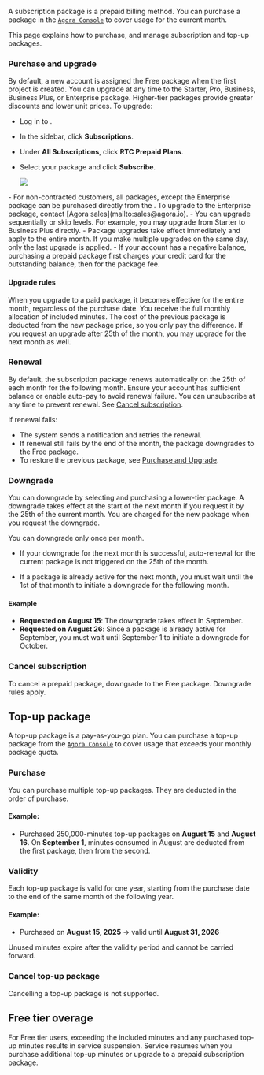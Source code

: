 A subscription package is a prepaid billing method. You can purchase a package in the [`Agora Console`](https://console.agora.io/subscriptions/rtc-plans?tab=monthly) to cover usage for the current month.

This page explains how to purchase, and manage subscription and top-up packages.

### Purchase and upgrade

By default, a new account is assigned the Free package when the first project is created. You can upgrade at any time to the Starter, Pro, Business, Business Plus, or Enterprise package. Higher-tier packages provide greater discounts and lower unit prices. To upgrade:

- Log in to [<Vg k="CONSOLE" />](https://console.agora.io/subscriptions/rtc-plans?tab=monthly).
- In the sidebar, click **Subscriptions**.
- Under **All Subscriptions**, click **RTC Prepaid Plans**.
- Select your package and click **Subscribe**.

    ![](/images/video-sdk/prepaid-packages.png)

<Admonition type="info" title="Information">
- For non-contracted customers, all packages, except the Enterprise package can be purchased directly from the <Vg k="CONSOLE" />. To upgrade to the Enterprise package, contact [Agora sales](mailto:sales@agora.io).
- You can upgrade sequentially or skip levels. For example, you may upgrade from Starter to Business Plus directly.
- Package upgrades take effect immediately and apply to the entire month. If you make multiple upgrades on the same day, only the last upgrade is applied.
- If your account has a negative balance, purchasing a prepaid package first charges your credit card for the outstanding balance, then for the package fee.
</Admonition>

#### Upgrade rules

When you upgrade to a paid package, it becomes effective for the entire month, regardless of the purchase date. You receive the full monthly allocation of included minutes. The cost of the previous package is deducted from the new package price, so you only pay the difference. If you request an upgrade after 25th of the month, you may upgrade for the next month as well. 

### Renewal

By default, the subscription package renews automatically on the 25th of each month for the following month. Ensure your account has sufficient balance or enable auto-pay to avoid renewal failure. You can unsubscribe at any time to prevent renewal. See [Cancel subscription](#cancel-subscription).

If renewal fails:

- The system sends a notification and retries the renewal.
- If renewal still fails by the end of the month, the package downgrades to the Free package.
- To restore the previous package, see [Purchase and Upgrade](#purchase-and-upgrade).

### Downgrade

You can downgrade by selecting and purchasing a lower-tier package. A downgrade takes effect at the start of the next month if you request it by the 25th of the current month. You are charged for the new package when you request the downgrade.

You can downgrade only once per month.

- If your downgrade for the next month is successful, auto-renewal for the current package is not triggered on the 25th of the month.

- If a package is already active for the next month, you must wait until the 1st of that month to initiate a downgrade for the following month.

#### Example

* **Requested on August 15**: The downgrade takes effect in September.
* **Requested on August 26**: Since a package is already active for September, you must wait until September 1 to initiate a downgrade for October.

### Cancel subscription

To cancel a prepaid package, downgrade to the Free package. Downgrade rules apply.

## Top-up package

A top-up package is a pay-as-you-go plan. You can purchase a top-up package from the [`Agora Console`](https://console.agora.io/subscriptions/rtc-plans?tab=top-up) to cover usage that exceeds your monthly package quota.

### Purchase

You can purchase multiple top-up packages. They are deducted in the order of purchase.

#### Example:

* Purchased 250,000-minutes top-up packages on **August 15** and **August 16**. On **September 1**, minutes consumed in August are deducted from the first package, then from the second.

### Validity

Each top-up package is valid for one year, starting from the purchase date to the end of the same month of the following year.

#### Example:

* Purchased on **August 15, 2025** → valid until **August 31, 2026**

Unused minutes expire after the validity period and cannot be carried forward.

### Cancel top-up package

Cancelling a top-up package is not supported.

## Free tier overage

For Free tier users, exceeding the included minutes and any purchased top-up minutes results in service suspension. Service resumes when you purchase additional top-up minutes or upgrade to a prepaid subscription package.
